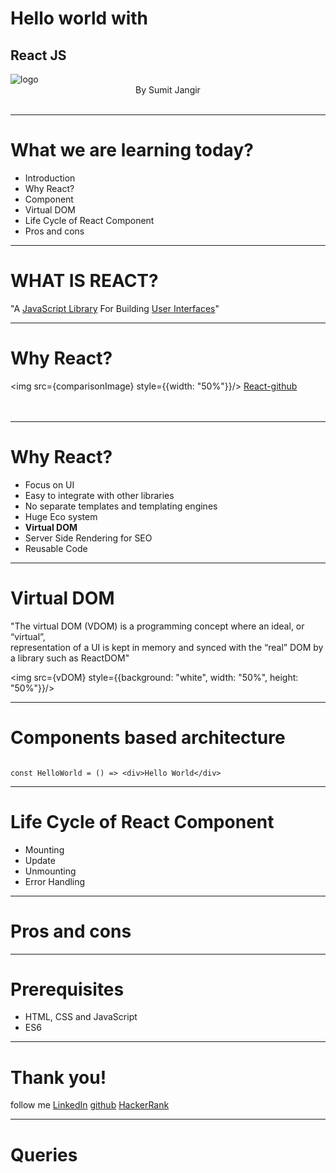 


# Hello world with
## React JS

 <img src={logo} className="App-logo" alt="logo" />

<Footer>
<center>By Sumit Jangir</center>
<br/>
</Footer>

---

# What we are learning today?

- Introduction
- Why React?
- Component
- Virtual DOM
- Life Cycle of React Component
- Pros and cons

---

# WHAT IS REACT?

"A <u>JavaScript Library</u> For Building <u>User Interfaces</u>"

---

# Why React?

<img src={comparisonImage} style={{width: "50%"}}/>
<a href="https://github.com/facebook/react" target="_blank">React-github</a>
<br/>
<br/>
<br/>

---

# Why React?

<Steps>

- Focus on UI
- Easy to integrate with other libraries
- No separate templates and templating engines
- Huge Eco system
- <b>Virtual DOM</b>
- Server Side Rendering for SEO
- Reusable Code

</Steps>

---

# Virtual DOM

"The virtual DOM (VDOM) is a programming concept where an ideal, or “virtual”, <br/>representation of a UI is kept in memory and synced with the “real” DOM by a library such as ReactDOM"

<img src={vDOM} style={{background: "white", width: "50%", height: "50%"}}/>

---

# Components based architecture

```

const HelloWorld = () => <div>Hello World</div>

```

---

# Life Cycle of React Component

- Mounting
- Update
- Unmounting
- Error Handling

---

# Pros and cons

---

# Prerequisites

- HTML, CSS and JavaScript
- ES6

---

# Thank you!

follow me 
<a href="https://www.linkedin.com/in/jangirsumit/" target="_blank">LinkedIn</a>
<a href="https://github.com/JangirSumit" target="_blank">github</a>
<a href="https://www.hackerrank.com/SumitJangir" target="_blank">HackerRank</a>

---

# Queries

